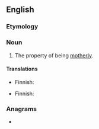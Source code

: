 ==English==

===Etymology===
{{suffix|en|motherly|ness}}

===Noun===
{{en-noun|-}}

# The property of being [[motherly]].

====Translations====
{{trans-top|quality}}
* Finnish: {{t|fi|äidillisyys}}
{{trans-mid}}
{{trans-bottom}}

{{trans-top|property}}
* Finnish: {{t|fi|äidillisyys}}
{{trans-mid}}
{{trans-bottom}}

===Anagrams===
* {{anagrams|en|mothers' lines}}